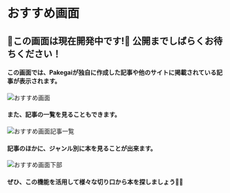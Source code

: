 
# おすすめ画面

## 🙇この画面は現在開発中です!🙇   公開までしばらくお待ちください！

#### この画面では、Pakegaiが独自に作成した記事や他のサイトに掲載されている記事が表示されます。

<Image src="/screens/reccomend/index.webp" width={400} height={1200} alt="おすすめ画面"/>

#### また、記事の一覧を見ることもできます。

<Image src="/screens/reccomend/list.webp" width={400} height={600} alt="おすすめ画面記事一覧"/>

#### 記事のほかに、ジャンル別に本を見ることが出来ます。

<Image src="/screens/reccomend/bottom.webp" width={400} height={600} alt="おすすめ画面下部"/>

#### ぜひ、この機能を活用して様々な切り口から本を探しましょう👀✨